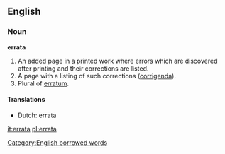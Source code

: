 ==English==

===Noun===
'''errata'''
# An added page in a printed work where errors which are discovered after printing and their corrections are listed.
# A page with a listing of such corrections ([[corrigenda]]).
# Plural of [[erratum]].

==== Translations ====
*Dutch: errata

[[Category:English borrowed words]]

[[it:errata]]
[[pl:errata]]